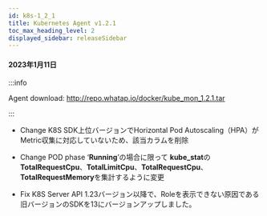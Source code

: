 ```yaml
---
id: k8s-1_2_1
title: Kubernetes Agent v1.2.1
toc_max_heading_level: 2
displayed_sidebar: releaseSidebar
---
```



#### 2023年1月11日

:::info

Agent download: http://repo.whatap.io/docker/kube_mon_1.2.1.tar

:::

-   <Status>Change</Status> K8S SDK上位バージョンでHorizontal Pod Autoscaling（HPA）がMetric収集に対応していないため、該当カラムを削除

-   <Status>Change</Status> POD phase  ‘<b>Running</b>’の場合に限って <b>kube_stat</b>の <b>TotalRequestCpu</b>、<b>TotalLimitCpu</b>、<b>TotalRequestCpu</b>、<b>TotalRequestMemory</b>を集計するように変更

-   <Status>Fix</Status> K8S Server API 1.23バージョン以降で、Roleを表示できない原因である旧バージョンのSDKを13にバージョンアップしました。
